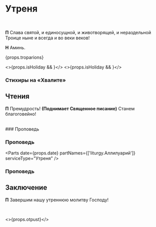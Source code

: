 
<span id="nachalo" />

# Утреня

<br />

**П** Слава святой, и единосущной, и животворящей, и нераздельной Троице ныне и всегда и во веки веков!

**Н** Аминь.

<MdxLoader src="Matins/VelikayaEktenia" lang={props.lang} />

<MdxLoader src="Matins/Prayer1" lang={props.lang} />

<MdxLoader src="Matins/BogGospod" lang={props.lang} />

{props.troparions}

<MdxLoader src="Shared/Neporochny1" lang={props.lang} />

<MdxLoader src="Matins/MalajaEkteniaVS1" lang={props.lang} />

<MdxLoader src="Shared/Neporochny2" lang={props.lang} />

<MdxLoader src="Matins/MalajaEkteniaVS2" lang={props.lang} />

<MdxLoader src="Shared/Neporochny3" lang={props.lang} />

<MdxLoader src="Matins/TropsVoskr" lang={props.lang} />

<MdxLoader src="Matins/MalajaEkteniaVS3" lang={props.lang} />

<>{props.isHoliday && <MdxLoader src="Matins/Prayer10" lang={props.lang} />}</>
<>{props.isHoliday && <Psalm50 lang={props.lang} />}</>

<MdxLoader src="Matins/PassionSaturdayCanon" lang={props.lang} />

<MdxLoader src="Matins/Prayer11" lang={props.lang} />

<MdxLoader src="Matins/Sviat" lang={props.lang} />

<MdxLoader src="Matins/HvalitniePsalmi" lang={props.lang} />

### Стихиры на «Хвалите»

<StihiriNaHvalite date={props.date} day={props.day} />
<MdxLoader src="Matins/Slavoslovie" lang={props.lang} />

## Чтения

**П** Премудрость! **(Поднимает Священное писание)** Станем благоговейно!

<MdxLoader src="Shared/DostopJosef" lang={props.lang} />
<MdxLoader src="Shared/TropProrSaturday" lang={props.lang} />

<Prokimens day={props.day} date={props.date} />
<span id="reading" />

<MdxLoader src="Vespers/PremudrostParemiya" lang={props.lang} />

<div>
    <ReadingsForService readingsForService={{ 'Великой Субботы': ['Иез. XXXVII, 1-14.'] }} />
</div>

<br />
### Проповедь

<MdxLoader src="Matins/Prokimen2UtrVelSub" lang={props.lang} />

<div>
    <ReadingsForService
        readingsForService={{ 'Великой Cубботы': ['1 Кор., 133 зач., V, 6-8;', 'Гал., 206 зач., III, 13-14.'] }}
    />
</div>

### Проповедь

<Parts date={props.date} partNames={['liturgy.Аллилуарий']} serviceType="Утреня" />

<div>
    <ReadingsForService readingsForService={{ 'Великой Субботы': ['Мф., 114 зач., XXVII, 62-66.'] }} />
</div>

### Проповедь

<MdxLoader src="Shared/SugubajaKratkaja" lang={props.lang} />

## Заключение

**П** Завершим нашу утреннюю молитву Господу!

<MdxLoader src="Matins/Prayer12" lang={props.lang} />
<br />
<MdxLoader src="Matins/PrayerGlavopriklonnaja" lang={props.lang} />

<>{props.otpust}</>

<MdxLoader src="Shared/PriditeUblazhim" />
